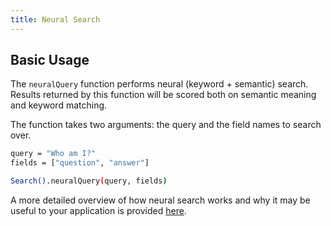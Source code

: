 ```yaml
---
title: Neural Search
---
```


## Basic Usage

The `neuralQuery` function performs neural (keyword + semantic) search. Results returned by this function will
be scored both on semantic meaning and keyword matching.

The function takes two arguments: the query and the field names to search over.

```bash
query = "Who am I?"
fields = ["question", "answer"]

Search().neuralQuery(query, fields)
```

A more detailed overview of how neural search works and why it may be useful to your application is provided
[here](/architecture#neural-search).
